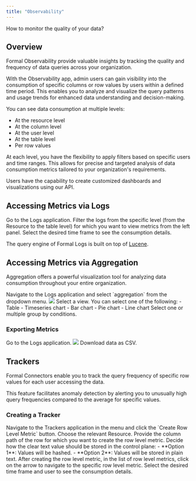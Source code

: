```yaml
---
title: "Observability"
---
```



How to monitor the quality of your data?

## Overview
Formal Observability provide valuable insights by tracking the quality and frequency of data queries across your organization. 

With the Observability app, admin users can gain visibility into the consumption of specific columns or row values by users within a defined time period. This enables you to analyze and visualize the query patterns and usage trends for enhanced data understanding and decision-making.

You can see data consumption at multiple levels:
- At the resource level
- At the column level
- At the user level
- At the table level
- Per row values

At each level, you have the flexibility to apply filters based on specific users and time ranges. This allows for precise and targeted analysis of data consumption metrics tailored to your organization's requirements.

<CardInfo>
Users have the capability to create customized dashboards and visualizations using our API.
</CardInfo>

## Accessing Metrics via Logs

<Steps>
  <Step title="First Step">
    Go to the Logs application.
  </Step>
  <Step title="Second Step">
    Filter the logs from the specific level (from the Resource to the table level) for which you want to view metrics from the left panel.
  </Step>
  <Step title="Third Step">
    Select the desired time frame to see the consumption details.
  </Step>
</Steps>

<CardInfo>The query engine of Formal Logs is built on top of [Lucene](https://lucene.apache.org/core/3_6_0/queryparsersyntax.html).</CardInfo>

## Accessing Metrics via Aggregation

Aggregation offers a powerful visualization tool for analyzing data consumption throughout your entire organization.

<Steps>
  <Step title="First Step">
    Navigate to the Logs application and select `aggregation` from the dropdown menu.
    <img src="/img/aggregation_example.png" className="rounded-lg" />
  </Step>
  <Step title="Second Step">
    Select a view. You can select one of the following:
      - Table
      - Timeseries chart
      - Bar chart
      - Pie chart
      - Line chart
  </Step>
  <Step title="Third Step">
    Select one or multiple group by conditions.
  </Step>
</Steps>

### Exporting Metrics 

<Steps>
  <Step title="First Step">
    Go to the Logs application.
    <img src="/img/export_csv.png" className="rounded-lg" />
  </Step>
  <Step title="Second Step">
    Download data as CSV.
  </Step>
</Steps>

## Trackers
Formal Connectors enable you to track the query frequency of specific row values for each user accessing the data.

This feature facilitates anomaly detection by alerting you to unusually high query frequencies compared to the average for specific values. 

### Creating a Tracker
<Steps>
  <Step title="First Step">
    Navigate to the Trackers application in the menu and click the `Create Row Level Metric` button.
  </Step>
  <Step title="Second Step">
    Choose the relevant Resource.
  </Step>
  <Step title="Third Step">
    Provide the column path of the row for which you want to create the row level metric.
  </Step>
  <Step title="Fourth Step">
    Decide how the clear text value should be stored in the control plane:
        - **Option 1**: Values will be hashed.
        - **Option 2**: Values will be stored in plain text.
  </Step>
  <Step title="Fifth Step">
    After creating the row level metric, in the list of row level metrics, click on the arrow to navigate to the specific row level metric.
  </Step>
  <Step title="Sixth Step">
    Select the desired time frame and user to see the consumption details.
  </Step>
</Steps>